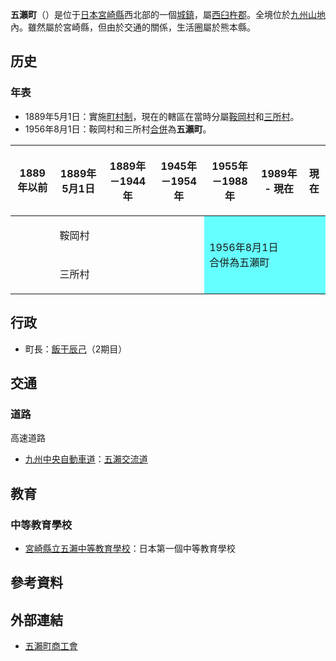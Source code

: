 {{日本町村
| 自治體名=五瀨
| 町村=町
| 圖像=[[File:Gokase_Geo-Park.JPG|240px]]
| 圖像說明=[[五瀨町綜合公園|五瀨町綜合公園]]（G-公園）
| 町村章=
| 日文原名=五ヶ瀬町
| 平假名=ごかせちょう
| 羅馬字拼音=Gokase-chō
| 都道府縣=宮崎縣
| 支廳=
| 郡=西臼杵郡
| 編號=45443-5
| 面積=171.77
| 邊界未定=
| 人口=4,780
| 統計時間=2008年6月1日
| 自治體=[[高千穗町|高千穗町]]、[[諸塚村|諸塚村]]、[[椎葉村|椎葉村]]<br />'''[[熊本縣|熊本縣]]'''：[[山都町|山都町]]
| 樹=[[日本柳杉|日本柳杉]]
| 花=[[杜鵑花|常綠杜鵑]]
| 鳥=[[暗綠繡眼鳥|暗綠繡眼鳥]]
| 其他象徵物=
| 其他象徵=
| 首長=[[飯干辰己|飯干辰己]]
| 卸任日期=2010年5月
| 議員數=10
| 郵遞區號=882-1295
| 所在地=西臼杵郡五瀨町大字三所1670番地
| 電話號碼=982-82-1717
| 外部連結=http://www.town.gokase.miyazaki.jp/
| 經度=
| 緯度=
| 地圖=[[File:Gokase_in_Miyazaki_Prefecture.png|250px]]
| 註記=人口：[http://www.town.gokase.miyazaki.jp/ 五瀨町官方網頁]
}}
'''五瀨町'''（{{jpn|j=五ヶ瀬町|hg=ごかせちょう|rm=Gokase chō|f=y}}）是位于[[日本|日本]][[宮崎縣|宮崎縣]]西北部的一個[[城鎮|城鎮]]，屬[[西臼杵郡|西臼杵郡]]。全境位於[[九州山地|九州山地]]內。雖然屬於宮崎縣，但由於交通的關係，生活圈屬於熊本縣。

== 历史 ==
=== 年表 ===
* 1889年5月1日：實施[[町村制|町村制]]，現在的轄區在當時分屬[[鞍岡村|鞍岡村]]和[[三所村|三所村]]。
* 1956年8月1日：鞍岡村和三所村[[市町村合併|合併]]為'''五瀨町'''。

{| class="wikitable" style="font-size:x-small"
! 1889年以前
! 1889年5月1日
! 1889年－1944年
! 1945年－1954年
! 1955年－1988年
! 1989年 - 現在
! 現在
|-
|
| colspan=3 | 鞍岡村
| rowspan="2" colspan=3 style="background-color:#6ff;" | 1956年8月1日<br />合併為五瀨町
|-
|
| colspan=3 | 三所村
|}

== 行政 ==
*町長：[[飯干辰己|飯干辰己]]（2期目）

== 交通 ==
=== 道路 ===
; 高速道路
* [[九州中央自動車道|九州中央自動車道]]：[[五瀨交流道|五瀨交流道]]

== 教育 ==
=== 中等教育學校 ===
* [[宮崎縣立五瀨中等教育學校|宮崎縣立五瀨中等教育學校]]：日本第一個中等教育學校

== 參考資料 ==
{{reflist}}

== 外部連結 ==
{{commonscat|Gokase, Miyazaki}}
* {{Ja icon}} [http://www.miya-shoko.or.jp/gokase/ 五瀨町商工會]{{Wayback|url=http://www.miya-shoko.or.jp/gokase/ |date=20170912074642 }}

{{宮崎縣}}
{{Authority control}}